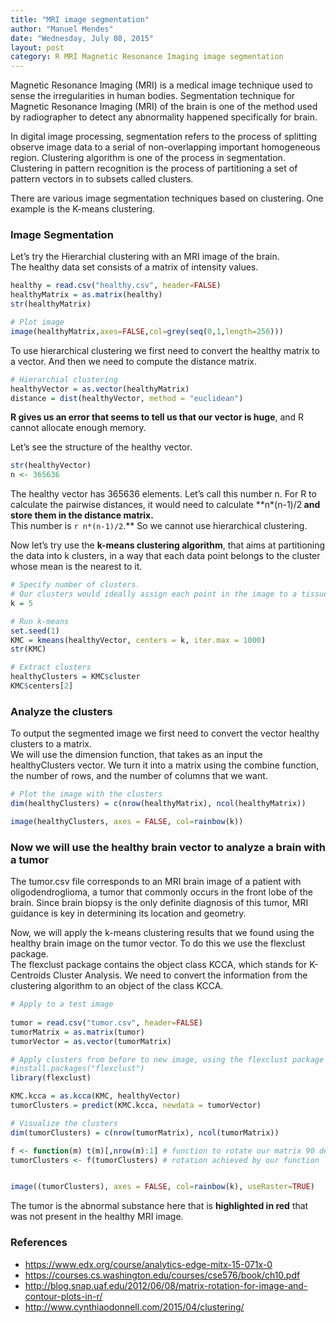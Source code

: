 ```yaml
---
title: "MRI image segmentation"
author: "Manuel Mendes"
date: "Wednesday, July 08, 2015"
layout: post
category: R MRI Magnetic Resonance Imaging image segmentation
---
```


Magnetic Resonance Imaging (MRI) is a medical image technique used to sense the irregularities in human bodies.  Segmentation technique for Magnetic Resonance Imaging (MRI) of the brain is one of the method used by radiographer to detect any abnormality happened specifically for brain.    

In digital image processing, segmentation refers to the process of splitting observe image data to a serial of non-overlapping important homogeneous region. Clustering algorithm is one of the process in segmentation.      
Clustering in pattern recognition is the process of partitioning a set of pattern vectors in to subsets called clusters.    

There are various image segmentation techniques based on clustering.  One example is the K-means clustering.   



### Image Segmentation
Let's try the Hierarchial clustering with an MRI image of the brain.    
The healthy data set consists of a matrix of intensity values. 
```r
healthy = read.csv("healthy.csv", header=FALSE)
healthyMatrix = as.matrix(healthy)
str(healthyMatrix)

# Plot image
image(healthyMatrix,axes=FALSE,col=grey(seq(0,1,length=256)))

```

To use hierarchical clustering we first need to convert the healthy matrix to a vector. And then we need to compute the distance matrix.

```r
# Hierarchial clustering
healthyVector = as.vector(healthyMatrix)
distance = dist(healthyVector, method = "euclidean")
```

**R gives us an error that seems to tell us that our vector is huge**, and R cannot allocate enough memory.

Let's see the structure of the healthy vector.

```r
str(healthyVector)
n <- 365636
```

The healthy vector has 365636 elements. Let's call this number n. For R to calculate the pairwise distances, it would need to calculate **n*(n-1)/2** and store them in the distance matrix.    
**This number is `r n*(n-1)/2`.** So we cannot use  hierarchical clustering.     

Now let's try use the **k-means clustering algorithm**, that aims at partitioning the data into k clusters, in a way that each data point belongs to the cluster whose mean is the nearest to it.

```r
# Specify number of clusters.
# Our clusters would ideally assign each point in the image to a tissue class or a particular substance, for instance, grey matter or white matter, and so on. And these substances are known to the medical community. So setting the number of clusters depends on exactly what you're trying to extract from the image.
k = 5

# Run k-means
set.seed(1)
KMC = kmeans(healthyVector, centers = k, iter.max = 1000)
str(KMC)

# Extract clusters
healthyClusters = KMC$cluster
KMC$centers[2]

```

### Analyze the clusters    
To output the segmented image we first need to convert the vector healthy clusters to a matrix.    
We will use the dimension function, that takes as an input the healthyClusters vector. We turn it into a matrix using the combine function, the number of rows, and the number of columns that we want.

```r
# Plot the image with the clusters
dim(healthyClusters) = c(nrow(healthyMatrix), ncol(healthyMatrix))

image(healthyClusters, axes = FALSE, col=rainbow(k))

```

### Now we will use the healthy brain vector to analyze a brain with a tumor

The tumor.csv file corresponds to an MRI brain image of a patient with oligodendroglioma, a tumor that commonly occurs in the front lobe of the brain. Since brain biopsy is the only definite diagnosis of this tumor, MRI guidance is key in determining its location and geometry.

Now, we will apply the k-means clustering results that we found using the healthy brain image on the tumor vector. To do this we use the flexclust package.    
The flexclust package contains the object class KCCA, which stands for K-Centroids Cluster Analysis. We need to convert the information from the clustering algorithm to an object of the class KCCA.


```r
# Apply to a test image
 
tumor = read.csv("tumor.csv", header=FALSE)
tumorMatrix = as.matrix(tumor)
tumorVector = as.vector(tumorMatrix)

# Apply clusters from before to new image, using the flexclust package
#install.packages("flexclust")
library(flexclust)

KMC.kcca = as.kcca(KMC, healthyVector)
tumorClusters = predict(KMC.kcca, newdata = tumorVector)

# Visualize the clusters
dim(tumorClusters) = c(nrow(tumorMatrix), ncol(tumorMatrix))

f <- function(m) t(m)[,nrow(m):1] # function to rotate our matrix 90 degrees clockwise
tumorClusters <- f(tumorClusters) # rotation achieved by our function


image((tumorClusters), axes = FALSE, col=rainbow(k), useRaster=TRUE)
```

The tumor is the abnormal substance here that is **highlighted in red** that was not present in the healthy MRI image.


### References     
* [https://www.edx.org/course/analytics-edge-mitx-15-071x-0](https://www.edx.org/course/analytics-edge-mitx-15-071x-0)      
* [https://courses.cs.washington.edu/courses/cse576/book/ch10.pdf](https://courses.cs.washington.edu/courses/cse576/book/ch10.pdf)    
* [http://blog.snap.uaf.edu/2012/06/08/matrix-rotation-for-image-and-contour-plots-in-r/](http://blog.snap.uaf.edu/2012/06/08/matrix-rotation-for-image-and-contour-plots-in-r/)    
* [http://www.cynthiaodonnell.com/2015/04/clustering/](http://www.cynthiaodonnell.com/2015/04/clustering/)     





